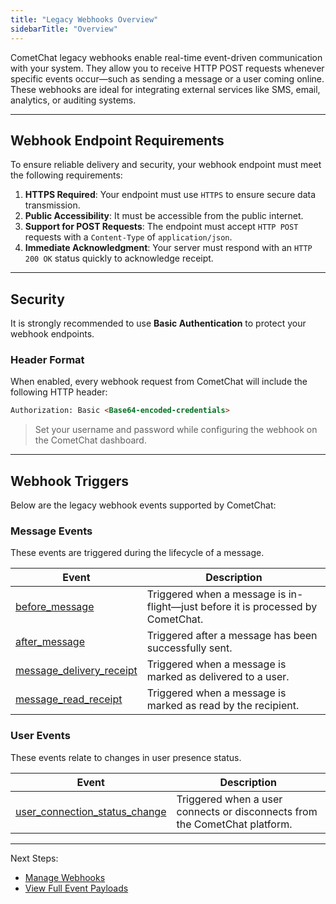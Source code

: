 ```yaml
---
title: "Legacy Webhooks Overview"
sidebarTitle: "Overview"
---
```


CometChat legacy webhooks enable real-time event-driven communication with your system. They allow you to receive HTTP POST requests whenever specific events occur—such as sending a message or a user coming online. These webhooks are ideal for integrating external services like SMS, email, analytics, or auditing systems.

***

## Webhook Endpoint Requirements

To ensure reliable delivery and security, your webhook endpoint must meet the following requirements:

1. **HTTPS Required**: Your endpoint must use `HTTPS` to ensure secure data transmission.
2. **Public Accessibility**: It must be accessible from the public internet.
3. **Support for POST Requests**: The endpoint must accept `HTTP POST` requests with a `Content-Type` of `application/json`.
4. **Immediate Acknowledgment**: Your server must respond with an `HTTP 200 OK` status quickly to acknowledge receipt.

***

## Security

It is strongly recommended to use **Basic Authentication** to protect your webhook endpoints.

### Header Format

When enabled, every webhook request from CometChat will include the following HTTP header:

```html
Authorization: Basic <Base64-encoded-credentials>
```

> Set your username and password while configuring the webhook on the CometChat dashboard.

***

## Webhook Triggers

Below are the legacy webhook events supported by CometChat:

### Message Events

These events are triggered during the lifecycle of a message.

| Event                                                                           | Description                                                                     |
| ------------------------------------------------------------------------------- | ------------------------------------------------------------------------------- |
| [before\_message](./webhooks-legacy-events#before_message)                      | Triggered when a message is in-flight—just before it is processed by CometChat. |
| [after\_message](./webhooks-legacy-events#after_message)                        | Triggered after a message has been successfully sent.                           |
| [message\_delivery\_receipt](./webhooks-legacy-events#message_delivery_receipt) | Triggered when a message is marked as delivered to a user.                      |
| [message\_read\_receipt](./webhooks-legacy-events#message_read_receipt)         | Triggered when a message is marked as read by the recipient.                    |

### User Events

These events relate to changes in user presence status.

| Event                                                                                      | Description                                                                |
| ------------------------------------------------------------------------------------------ | -------------------------------------------------------------------------- |
| [user\_connection\_status\_change](./webhooks-legacy-events#user_connection_status_change) | Triggered when a user connects or disconnects from the CometChat platform. |

***

Next Steps:

* [Manage Webhooks](/docs/fundamentals/webhooks-legacy-management)
* [View Full Event Payloads](/docs/fundamentals/webhooks-legacy-events)
